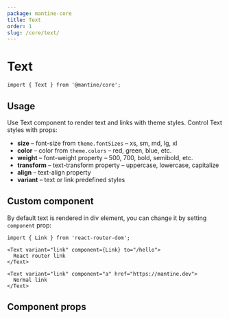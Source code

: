 ```yaml
---
package: mantine-core
title: Text
order: 1
slug: /core/text/
---
```



# Text

<PageHeader source="mantine-core/src/Text/Text.tsx" docs="core/Text.mdx" package="@mantine/core" />

```tsx
import { Text } from '@mantine/core';
```

## Usage

Use Text component to render text and links with theme styles. Control Text styles with props:

- **size** – font-size from `theme.fontSizes` – xs, sm, md, lg, xl
- **color** – color from `theme.colors` – red, green, blue, etc.
- **weight** – font-weight property – 500, 700, bold, semibold, etc.
- **transform** – text-transform property – uppercase, lowercase, capitalize
- **align** – text-align property
- **variant** – text or link predefined styles

<TextBaseDemo />

## Custom component

By default text is rendered in div element, you can change it by setting `component` prop:

```tsx
import { Link } from 'react-router-dom';

<Text variant="link" component={Link} to="/hello">
  React router link
</Text>

<Text variant="link" component="a" href="https://mantine.dev">
  Normal link
</Text>
```

## Component props

<PropsTable component="Text" />
